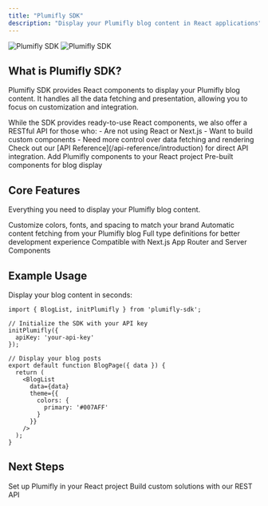 ```yaml
---
title: "Plumifly SDK"
description: "Display your Plumifly blog content in React applications"
---
```


<img
  className="block dark:hidden"
  src="/images/hero-light.svg"
  alt="Plumifly SDK"
/>
<img
  className="hidden dark:block"
  src="/images/hero-dark.svg"
  alt="Plumifly SDK"
/>

## What is Plumifly SDK?

Plumifly SDK provides React components to display your Plumifly blog content. It handles all the data fetching and presentation, allowing you to focus on customization and integration.

<Note>
  While the SDK provides ready-to-use React components, we also offer a RESTful API for those who:
  - Are not using React or Next.js
  - Want to build custom components
  - Need more control over data fetching and rendering
  Check out our [API Reference](/api-reference/introduction) for direct API integration.
</Note>

<CardGroup cols={2}>
  <Card
    title="Quick Install"
    icon="bolt"
    href="/quickstart"
  >
    Add Plumifly components to your React project
  </Card>
  <Card
    title="Components"
    icon="cube"
    href="/components/blog-list"
  >
    Pre-built components for blog display
  </Card>
</CardGroup>

## Core Features

Everything you need to display your Plumifly blog content.

<CardGroup cols={2}>
  <Card
    title="Theme System"
    icon="palette"
    href="/core/theming"
  >
    Customize colors, fonts, and spacing to match your brand
  </Card>
  <Card
    title="Data Fetching"
    icon="plug"
    href="/core/api-client"
  >
    Automatic content fetching from your Plumifly blog
  </Card>
  <Card
    title="TypeScript Support"
    icon="code"
    href="/core/typescript"
  >
    Full type definitions for better development experience
  </Card>
  <Card
    title="Server Components"
    icon="server"
    href="/core/configuration"
  >
    Compatible with Next.js App Router and Server Components
  </Card>
</CardGroup>

## Example Usage

Display your blog content in seconds:

```tsx
import { BlogList, initPlumifly } from 'plumifly-sdk';

// Initialize the SDK with your API key
initPlumifly({
  apiKey: 'your-api-key'
});

// Display your blog posts
export default function BlogPage({ data }) {
  return (
    <BlogList 
      data={data}
      theme={{
        colors: {
          primary: '#007AFF'
        }
      }}
    />
  );
}
```

## Next Steps

<CardGroup cols={2}>
  <Card
    title="React Quick Start"
    icon="arrow-down-to-line"
    href="/quickstart"
  >
    Set up Plumifly in your React project
  </Card>
  <Card
    title="API Reference"
    icon="book-open"
    href="/api-reference/introduction"
  >
    Build custom solutions with our REST API
  </Card>
</CardGroup>
